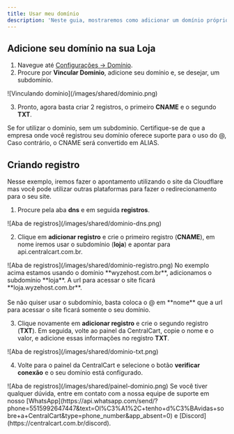 ```yaml
---
title: Usar meu domínio
description: 'Neste guia, mostraremos como adicionar um domínio próprio em sua loja.'
---
```


## Adicione seu domínio na sua Loja

1. Navegue até [Configurações -> Domínio](https://app.centralcart.com.br/settings/domain).
2. Procure por **Vincular Domínio**, adicione seu domínio e, se desejar, um subdomínio.

<Frame>
![Vinculando domínio](/images/shared/dominio.png)
</Frame>

3. Pronto, agora basta criar 2 registros, o primeiro **CNAME** e o segundo **TXT**.

<Warning>
Se for utilizar o dominio, sem um subdominio. Certifique-se de que a empresa onde você registrou seu domínio oferece suporte para o uso do @,
Caso contrário, o CNAME será convertido em ALIAS.
</Warning>

## Criando registro
Nesse exemplo, iremos fazer o apontamento utilizando o site da Cloudflare mas você pode utilizar outras plataformas para fazer o redirecionamento para o seu site. 

1. Procure pela aba **dns** e em seguida **registros**.

<Frame>
![Aba de registros](/images/shared/dominio-dns.png)
</Frame>

2. Clique em **adicionar registro** e crie o primeiro registro (**CNAME**), em nome iremos usar o subdomínio (**loja**) e apontar para api.centralcart.com.br.

<Frame>
![Aba de registros](/images/shared/dominio-registro.png)
</Frame>

<Note> 
No exemplo acima estamos usando o domínio **wyzehost.com.br**, adicionamos o subdomínio **loja**. A url para acessar o site ficará **loja.wyzehost.com.br**. <br/> <br/>
Se não quiser usar o subdomínio, basta coloca o @ em **nome** que a url para acessar o site ficará somente o seu domínio.
</Note> 

3. Clique novamente em **adicionar registro** e crie o segundo registro (**TXT**). Em seguida, volte ao painel da CentralCart, copie o nome e o valor, e adicione essas informações no registro **TXT**.

<Frame>
![Aba de registros](/images/shared/dominio-txt.png)
</Frame>

4. Volte para o painel da CentralCart e selecione o botão **verificar conexão** e o seu domínio está configurado.

<Frame>
![Aba de registros](/images/shared/painel-dominio.png)
</Frame>

<Check>
Se você tiver qualquer dúvida, entre em contato com a nossa equipe de suporte
em nosso [WhatsApp](https://api.whatsapp.com/send/?phone=5515992647447&text=Ol%C3%A1%2C+tenho+d%C3%BAvidas+sobre+a+CentralCart&type=phone_number&app_absent=0) 
e [Discord](https://centralcart.com.br/discord).
</Check>